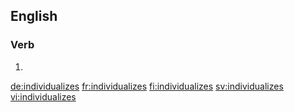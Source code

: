 ==English==

===Verb===
{{head|en}}

# {{en-third-person singular of|individualize}}

[[de:individualizes]]
[[fr:individualizes]]
[[fi:individualizes]]
[[sv:individualizes]]
[[vi:individualizes]]